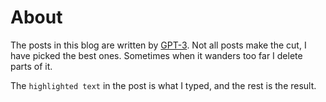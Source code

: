 
<div className={styles.Document}>

# About

The posts in this blog are written by <a href="https://openai.com/">GPT-3</a>.
Not all posts make the cut, I have picked the best ones. Sometimes when it wanders
too far I delete parts of it.

The `highlighted text` in the post is what I typed, and the rest is the result.

</div>
